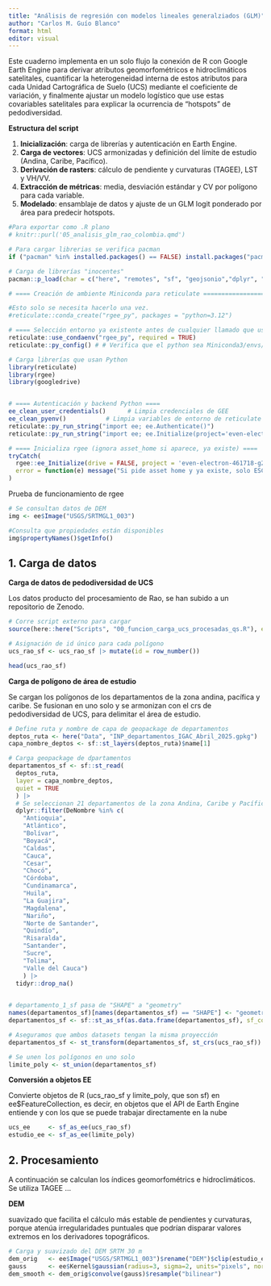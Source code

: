 ```yaml
---
title: "Análisis de regresión con modelos lineales generalziados (GLM)"
author: "Carlos M. Guío Blanco"
format: html
editor: visual
---
```


Este cuaderno implementa en un solo flujo la conexión de R con Google Earth Engine para derivar atributos geomorfométricos e hidroclimáticos satelitales, cuantificar la heterogeneidad interna de estos atributos para cada Unidad Cartográfica de Suelo (UCS) mediante el coeficiente de variación, y finalmente ajustar un modelo logístico que use estas covariables satelitales para explicar la ocurrencia de “hotspots” de pedodiversidad.

**Estructura del script**

1.  **Inicialización**: carga de librerías y autenticación en Earth Engine.
2.  **Carga de vectores**: UCS armonizadas y definición del límite de estudio (Andina, Caribe, Pacífico).
3.  **Derivación de rasters**: cálculo de pendiente y curvaturas (TAGEE), LST y VH/VV.
4.  **Extracción de métricas**: media, desviación estándar y CV por polígono para cada variable.
5.  **Modelado**: ensamblaje de datos y ajuste de un GLM logit ponderado por área para predecir hotspots.

```r

#Para exportar como .R plano
# knitr::purl('05_analisis_glm_rao_colombia.qmd')

# Para cargar librerias se verifica pacman
if ("pacman" %in% installed.packages() == FALSE) install.packages("pacman")

# Carga de librerías "inocentes"
pacman::p_load(char = c("here", "remotes", "sf", "geojsonio","dplyr", "ggplot2", "patchwork", "wesanderson", "qs"))

# ==== Creación de ambiente Miniconda para reticulate ============================

#Esto solo se necesita hacerlo una vez.
#reticulate::conda_create("rgee_py", packages = "python=3.12")

# ==== Selección entorno ya existente antes de cualquier llamado que use Python ====
reticulate::use_condaenv("rgee_py", required = TRUE)
reticulate::py_config() # # Verifica que el python sea Miniconda3/envs/rgee_py/python.exe

# Carga librerías que usan Python
library(reticulate)
library(rgee)
library(googledrive)


# ==== Autenticación y backend Python ====
ee_clean_user_credentials()      # Limpia credenciales de GEE
ee_clean_pyenv()           # Limpia variables de entorno de reticulate
reticulate::py_run_string("import ee; ee.Authenticate()")
reticulate::py_run_string("import ee; ee.Initialize(project='even-electron-461718-g2')")

# ==== Inicializa rgee (ignora asset_home si aparece, ya existe) ====
tryCatch(
  rgee::ee_Initialize(drive = FALSE, project = 'even-electron-461718-g2'),
  error = function(e) message("Si pide asset home y ya existe, solo ESC y sigue")
)
```

Prueba de funcionamiento de rgee

```r

# Se consultan datos de DEM
img <- ee$Image("USGS/SRTMGL1_003")

#Consulta que propiedades están disponibles
img$propertyNames()$getInfo()
```

## 1. Carga de datos

**Carga de datos de pedodiversidad de UCS**

Los datos producto del procesamiento de Rao, se han subido a un repositorio de Zenodo.

```r

# Corre script externo para cargar
source(here::here("Scripts", "00_funcion_carga_ucs_procesadas_qs.R"), encoding = "UTF-8")

# Asignación de id único para cada polígono
ucs_rao_sf <- ucs_rao_sf |> mutate(id = row_number())

head(ucs_rao_sf)
```

**Carga de polígono de área de estudio**

Se cargan los polígonos de los departamentos de la zona andina, pacífica y caribe. Se fusionan en uno solo y se armonizan con el crs de pedodiversidad de UCS, para delimitar el área de estudio.

```r

# Define ruta y nombre de capa de geopackage de departamentos
deptos_ruta <- here("Data", "INP_departamentos_IGAC_Abril_2025.gpkg")
capa_nombre_deptos <- sf::st_layers(deptos_ruta)$name[1]

# Carga geopackage de dpartamentos
departamentos_sf <- sf::st_read(
  deptos_ruta,
  layer = capa_nombre_deptos,
  quiet = TRUE
  ) |>
  # Se seleccionan 21 departamentos de la zona Andina, Caribe y Pacífica
  dplyr::filter(DeNombre %in% c(
    "Antioquia", 
    "Atlántico",
    "Bolívar",
    "Boyacá",
    "Caldas",
    "Cauca",
    "Cesar",
    "Chocó", 
    "Córdoba",
    "Cundinamarca",
    "Huila",
    "La Guajira",
    "Magdalena",
    "Nariño",
    "Norte de Santander",
    "Quindío",
    "Risaralda",
    "Santander", 
    "Sucre",
    "Tolima",
    "Valle del Cauca")
    ) |>
  tidyr::drop_na()
  

# departamento_1_sf pasa de "SHAPE" a "geometry"
names(departamentos_sf)[names(departamentos_sf) == "SHAPE"] <- "geometry"
departamentos_sf <- sf::st_as_sf(as.data.frame(departamentos_sf), sf_column_name = "geometry")

# Aseguramos que ambos datasets tengan la misma proyección
departamentos_sf <- st_transform(departamentos_sf, st_crs(ucs_rao_sf))

# Se unen los polígonos en uno solo
limite_poly <- st_union(departamentos_sf) 

```

**Conversión a objetos EE**

Convierte objetos de R (ucs_rao_sf y limite_poly, que son sf) en ee\$FeatureCollection, es decir, en objetos que el API de Earth Engine entiende y con los que se puede trabajar directamente en la nube

```r


ucs_ee     <- sf_as_ee(ucs_rao_sf)
estudio_ee <- sf_as_ee(limite_poly)

```

## 2. Procesamiento

A continuación se calculan los índices geomorfométrics e hidroclimáticos. Se utiliza TAGEE ...

**DEM**

suavizado que facilita el cálculo más estable de pendientes y curvaturas, porque atenúa irregularidades puntuales que podrían disparar valores extremos en los derivadores topográficos.

```r

# Carga y suavizado del DEM SRTM 30 m
dem_orig   <- ee$Image("USGS/SRTMGL1_003")$rename("DEM")$clip(estudio_ee)
gauss      <- ee$Kernel$gaussian(radius=3, sigma=2, units="pixels", normalize=TRUE)
dem_smooth <- dem_orig$convolve(gauss)$resample("bilinear")

```
